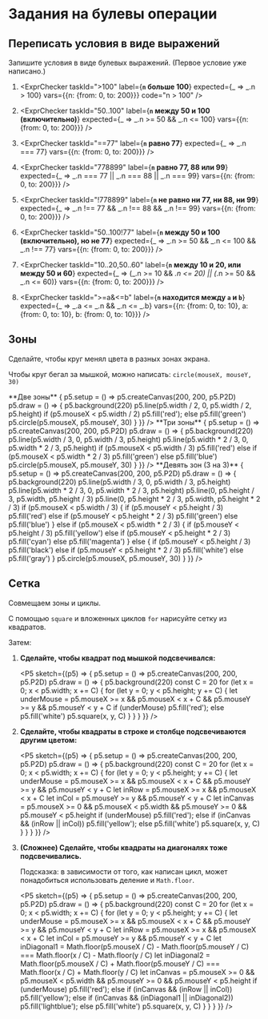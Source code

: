 
# Задания на булевы операции

## Переписать условия в виде выражений

Запишите условия в виде булевых выражений. (Первое условие уже написано.)

1.  <ExprChecker 
      taskId=">100"
      label={<b><code>n</code> больше 100</b>}
      expected={_ => _.n > 100}
      vars={{n: {from: 0, to: 200}}}
      code="n > 100"
    />

1.  <ExprChecker 
      taskId="50..100"
      label={<b><code>n</code> между 50 и 100 (включительно)</b>}
      expected={_ => _.n >= 50 && _.n <= 100}
      vars={{n: {from: 0, to: 200}}}
    />

1.  <ExprChecker 
      taskId="==77"
      label={<b><code>n</code> равно 77</b>}
      expected={_ => _.n === 77}
      vars={{n: {from: 0, to: 200}}}
    />

1.  <ExprChecker 
      taskId="778899"
      label={<b><code>n</code> равно 77, 88 или 99</b>}
      expected={_ => _.n === 77 || _.n === 88 || _.n === 99}
      vars={{n: {from: 0, to: 200}}}
    />

1.  <ExprChecker 
      taskId="!778899"
      label={<b><code>n</code> не равно ни 77, ни 88, ни 99</b>}
      expected={_ => _.n !== 77 && _.n !== 88 && _.n !== 99}
      vars={{n: {from: 0, to: 200}}}
    />

1.  <ExprChecker
      taskId="50..100!77"
      label={<b><code>n</code> между 50 и 100 (включительно), но не 77</b>}
      expected={_ => _.n >= 50 && _.n <= 100 && _.n !== 77}
      vars={{n: {from: 0, to: 200}}}
     />
  
1.  <ExprChecker
      taskId="10..20,50..60"
      label={<b><code>n</code> между 10 и 20, или между 50 и 60</b>}
      expected={_ => (_.n >= 10 && _.n <= 20) || (_.n >= 50 && _.n <= 60)}
      vars={{n: {from: 0, to: 200}}}
     />

1.  <ExprChecker
      taskId=">=a&<=b"
      label={<b><code>n</code> находится между <code>a</code> и <code>b</code></b>}
      expected={_ => _.a <= _.n && _.n <= _.b}
      vars={{n: {from: 0, to: 10}, a: {from: 0, to: 10}, b: {from: 0, to: 10}}}
     />

## Зоны

Сделайте, чтобы круг менял цвета в разных зонах экрана.

Чтобы круг бегал за мышкой, можно написать: `circle(mouseX, mouseY, 30)`

<Boxes>
  <Box>
    **Две зоны**
    <P5 sketch={(p5) => {
      p5.setup = () => p5.createCanvas(200, 200, p5.P2D)
      p5.draw = () => {
        p5.background(220)
        p5.line(p5.width / 2, 0, p5.width / 2, p5.height)
        if (p5.mouseX < p5.width / 2) p5.fill('red'); else p5.fill('green')
        p5.circle(p5.mouseX, p5.mouseY, 30)
      }
    }} />
  </Box>

  <Box>
    **Три зоны**
    <P5 sketch={(p5) => {
      p5.setup = () => p5.createCanvas(200, 200, p5.P2D)
      p5.draw = () => {
        p5.background(220)
        p5.line(p5.width / 3, 0, p5.width / 3, p5.height)
        p5.line(p5.width * 2 / 3, 0, p5.width * 2 / 3, p5.height)
        if (p5.mouseX < p5.width / 3) p5.fill('red')
        else if (p5.mouseX < p5.width * 2 / 3) p5.fill('green')
        else p5.fill('blue')
        p5.circle(p5.mouseX, p5.mouseY, 30)
      }
    }} />
  </Box>

  <Box>
    **Девять зон (3 на 3)**
    <P5 sketch={(p5) => {
      p5.setup = () => p5.createCanvas(200, 200, p5.P2D)
      p5.draw = () => {
        p5.background(220)
        p5.line(p5.width / 3, 0, p5.width / 3, p5.height)
        p5.line(p5.width * 2 / 3, 0, p5.width * 2 / 3, p5.height)
        p5.line(0, p5.height / 3, p5.width, p5.height / 3)
        p5.line(0, p5.height * 2 / 3, p5.width, p5.height * 2 / 3)
        if (p5.mouseX < p5.width / 3) {
          if (p5.mouseY < p5.height / 3) p5.fill('red')
          else if (p5.mouseY < p5.height * 2 / 3) p5.fill('green')
          else p5.fill('blue')
        } else if (p5.mouseX < p5.width * 2 / 3) {
          if (p5.mouseY < p5.height / 3) p5.fill('yellow')
          else if (p5.mouseY < p5.height * 2 / 3) p5.fill('cyan')
          else p5.fill('magenta')
        } else {
          if (p5.mouseY < p5.height / 3) p5.fill('black')
          else if (p5.mouseY < p5.height * 2 / 3) p5.fill('white')
          else p5.fill('gray')
        }
        p5.circle(p5.mouseX, p5.mouseY, 30)
      }
    }} />
  </Box>
</Boxes>

## Сетка

Совмещаем зоны и циклы.

С помощью `square` и вложенных циклов `for` нарисуйте сетку из квадратов.

Затем:

1.  **Сделайте, чтобы квадрат под мышкой подсвечивался:**

    <P5 sketch={(p5) => {
      p5.setup = () => p5.createCanvas(200, 200, p5.P2D)
      p5.draw = () => {
        p5.background(220)
        const C = 20
        for (let x = 0; x < p5.width; x += C) {
          for (let y = 0; y < p5.height; y += C) {
            let underMouse = p5.mouseX >= x && p5.mouseX < x + C && p5.mouseY >= y && p5.mouseY < y + C
            if (underMouse) p5.fill('red'); else p5.fill('white')
            p5.square(x, y, C)
          }
        }
      }
    }} />

2.  **Сделайте, чтобы квадраты в строке и столбце подсвечиваются другим цветом:**

    <P5 sketch={(p5) => {
      p5.setup = () => p5.createCanvas(200, 200, p5.P2D)
      p5.draw = () => {
        p5.background(220)
        const C = 20
        for (let x = 0; x < p5.width; x += C) {
          for (let y = 0; y < p5.height; y += C) {
            let underMouse = p5.mouseX >= x && p5.mouseX < x + C && p5.mouseY >= y && p5.mouseY < y + C
            let inRow = p5.mouseX >= x && p5.mouseX < x + C
            let inCol = p5.mouseY >= y && p5.mouseY < y + C
            let inCanvas = p5.mouseX >= 0 && p5.mouseX < p5.width && p5.mouseY >= 0 && p5.mouseY < p5.height
            if (underMouse) p5.fill('red');
            else if (inCanvas && (inRow || inCol)) p5.fill('yellow');
            else p5.fill('white')
            p5.square(x, y, C)
          }
        }
      }
    }} />

3.  **(Сложнее) Сделайте, чтобы квадраты на диагоналях тоже подсвечивались.**

    Подсказка: в зависимости от того, как написан цикл, может понадобиться использовать деление и `Math.floor`.

    <P5 sketch={(p5) => {
      p5.setup = () => p5.createCanvas(200, 200, p5.P2D)
      p5.draw = () => {
        p5.background(220)
        const C = 20
        for (let x = 0; x < p5.width; x += C) {
          for (let y = 0; y < p5.height; y += C) {
            let underMouse = p5.mouseX >= x && p5.mouseX < x + C && p5.mouseY >= y && p5.mouseY < y + C
            let inRow = p5.mouseX >= x && p5.mouseX < x + C
            let inCol = p5.mouseY >= y && p5.mouseY < y + C
            let inDiagonal1 = 
              Math.floor(p5.mouseX / C) - Math.floor(p5.mouseY / C) === 
              Math.floor(x / C) - Math.floor(y / C)
            let inDiagonal2 = 
              Math.floor(p5.mouseX / C) + Math.floor(p5.mouseY / C) === 
              Math.floor(x / C) + Math.floor(y / C)
            let inCanvas = p5.mouseX >= 0 && p5.mouseX < p5.width && p5.mouseY >= 0 && p5.mouseY < p5.height
            if (underMouse) p5.fill('red');
            else if (inCanvas && (inRow || inCol)) p5.fill('yellow');
            else if (inCanvas && (inDiagonal1 || inDiagonal2)) p5.fill('lightblue');
            else p5.fill('white')
            p5.square(x, y, C)
          }
        }
      }
    }} />